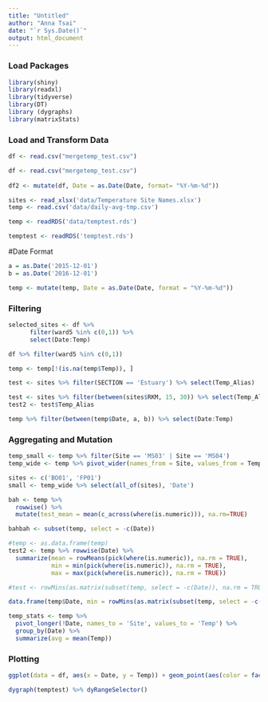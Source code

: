 ```yaml
---
title: "Untitled"
author: "Anna Tsai"
date: "`r Sys.Date()`"
output: html_document
---
```


### Load Packages

```r
library(shiny)
library(readxl)
library(tidyverse)
library(DT)
library (dygraphs)
library(matrixStats)
```
### Load and Transform Data
```r
df <- read.csv("mergetemp_test.csv")
```

```r
df <- read.csv("mergetemp_test.csv")
  
df2 <- mutate(df, Date = as.Date(Date, format= "%Y-%m-%d"))
```

```r
sites <- read_xlsx('data/Temperature Site Names.xlsx')
temp <- read.csv('data/daily-avg-tmp.csv')
```

```r
temp <- readRDS('data/temptest.rds')
```

```r
temptest <- readRDS('temptest.rds')
```

#Date Format
```r
a = as.Date('2015-12-01')
b = as.Date('2016-12-01')
```

```r
temp <- mutate(temp, Date = as.Date(Date, format = "%Y-%m-%d"))
```

### Filtering

```r
selected_sites <- df %>%
      filter(ward5 %in% c(0,1)) %>%
      select(Date:Temp)
```

```r
df %>% filter(ward5 %in% c(0,1))
```

```r
temp <- temp[!(is.na(temp$Temp)), ]
```

```r
test <- sites %>% filter(SECTION == 'Estuary') %>% select(Temp_Alias)
```

```r
test <- sites %>% filter(between(sites$RKM, 15, 30)) %>% select(Temp_Alias)
test2 <- test$Temp_Alias
```

```r
temp %>% filter(between(temp$Date, a, b)) %>% select(Date:Temp)
```

### Aggregating and Mutation

```r
temp_small <- temp %>% filter(Site == 'MS03' | Site == 'MS04')
temp_wide <- temp %>% pivot_wider(names_from = Site, values_from = Temp)
```

```r
sites <- c('BO01', 'FP01')
small <- temp_wide %>% select(all_of(sites), 'Date')
```

```r
bah <- temp %>%
  rowwise() %>%
  mutate(test_mean = mean(c_across(where(is.numeric))), na.rm=TRUE)
```

```r
bahbah <- subset(temp, select = -c(Date))
```

```r
#temp <- as.data.frame(temp)
test2 <- temp %>% rowwise(Date) %>% 
  summarize(mean = rowMeans(pick(where(is.numeric)), na.rm = TRUE), 
            min = min(pick(where(is.numeric)), na.rm = TRUE),
            max = max(pick(where(is.numeric)), na.rm = TRUE))

#test <- rowMins(as.matrix(subset(temp, select = -c(Date)), na.rm = TRUE))
```

```r
data.frame(temp$Date, min = rowMins(as.matrix(subset(temp, select = -c(Date)), na.rm = TRUE)))
```



```r
temp_stats <- temp %>% 
  pivot_longer(!Date, names_to = 'Site', values_to = 'Temp') %>%
  group_by(Date) %>%
  summarize(avg = mean(Temp))
```


### Plotting 
```r
ggplot(data = df, aes(x = Date, y = Temp)) + geom_point(aes(color = factor(ward5)))
```


```r
dygraph(temptest) %>% dyRangeSelector()
```

